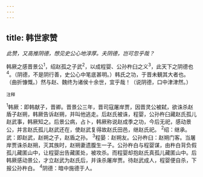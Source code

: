 ```yaml
---
---
---
```

title: 韩世家赞
---



*此赞，又高推阴德，想见史公心地淳厚。夫阴德，岂可忽乎哉？*

韩厥之感晋景公<sup>1</sup>，绍赵孤之子武<sup>2</sup>，以成程婴、公孙杵臼之义<sup>3</sup>，此天下之阴德也<sup>4</sup>。（阴德，不是阴行善，史公心中笔底甚明。）韩氏之功，于晋未観其大者也。（曲折慷慨。）然与赵、魏终为诸侯十余世，宜乎哉！（说阴德，口中津津然。）

<sup>注释</sup>

<sup>1</sup>韩厥：即韩献子，晋卿。晋景公三年，晋司寇屠岸贾，因晋灵公被弑，欲诛杀赵盾子赵朔，韩厥告诉赵朔，并叫他逃走。后赵氏被诛，程婴，公孙杵臼藏赵氏孤儿赵武事，韩厥知之。后景公病，占卜，韩厥称说赵成季之功，今后无祀，感动景公，并言赵氏孤儿赵武还在，使赵武复得故赵氏田邑，继赵氏祀。
<sup>2</sup>绍：继承。武：即赵武，赵朔之子，赵盾之孙。
<sup>3</sup>程晏：赵朔友。公孙杵臼：赵朔门客。当屠岸贾诛杀赵朔，灭其族时，赵朔妻遗腹生一子。公孙杵白与程婴谋，由杵白背负假孤儿藏匿山中，让程婴出告藏匿处，被攻杀。而程婴却抱赵氏真孤儿藏匿山中。后韩厥感动景公，才立赵武为赵氏后，并诛杀屠岸贾。待赵武成人，程婴便自杀，下报公孙杵白。
<sup>4</sup>阴德：暗中施德于人。